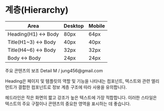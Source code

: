 
<Meta title="Design System/Guide/Hierarchy" />

# 계층(Hierarchy)

<table style={{ width: "100%", tableLayout: "fixed", margin: "40px 0" }}>
  <thead>
    <tr style={{ backgroundColor: color.surface.tertiary, color: color.text.secondary }}>
      <th>Area</th>
      <th>Desktop</th>
      <th>Mobile</th>
    </tr>
  </thead>
  <tbody>
    <tr style={{ backgroundColor: color.surface.primary }}>
      <td>Heading(H1) &lt;-&gt; Body</td>
      <td>80px</td>
      <td>64px</td>
    </tr>
    <tr style={{ backgroundColor: color.surface.primary }}>
      <td>Title(H1~3) &lt;-&gt; Body</td>
      <td>40px</td>
      <td>40px</td>
    </tr>
    <tr style={{ backgroundColor: color.surface.primary }}>
      <td>Title(H4~6) &lt;-&gt; Body</td>
      <td>32px</td>
      <td>32px</td>
    </tr>
    <tr style={{ backgroundColor: color.surface.primary }}>
      <td>Body &lt;-&gt; Body</td>
      <td>24px</td>
      <td>24px</td>
    </tr>
  </tbody>
</table>

<Canvas of={InvertCardTemplate} sourceState="none">
  <p>주요 콘텐츠의 보조 Detail M / jung456@gmail.com</p>
</Canvas>

<p>
  Heading은 페이지 및 템플릿의 역할 및 기능을 나타내는 컴포넌트, 텍스트와 관련 엘리먼트가 결합한
  컴포넌트로 정보 계층 구조에 따라 사용을 유의합니다.
</p>
<p>
  헤드라인은 작은 화면의 짧고 강조가 높은 텍스트에 가장 적합합니다. 이러한 스타일은 텍스트의 주요
  구절이나 콘텐츠의 중요한 영역을 표시하는 데 좋습니다.
</p>

